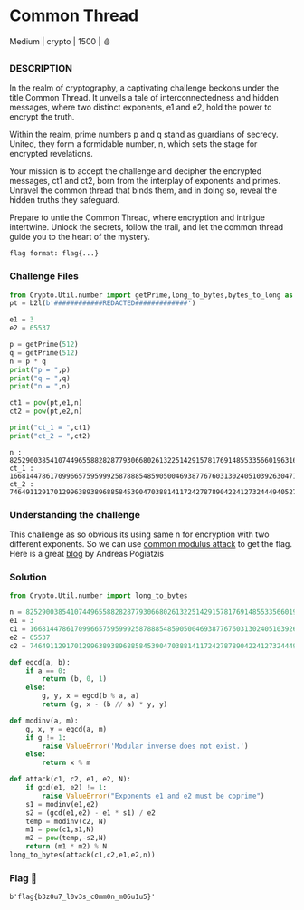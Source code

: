 # Common Thread

Medium | crypto | 1500 | 🩸

### DESCRIPTION

In the realm of cryptography, a captivating challenge beckons under the title Common Thread. It unveils a tale of interconnectedness and hidden messages, where two distinct exponents, e1 and e2, hold the power to encrypt the truth.

Within the realm, prime numbers p and q stand as guardians of secrecy. United, they form a formidable number, n, which sets the stage for encrypted revelations.

Your mission is to accept the challenge and decipher the encrypted messages, ct1 and ct2, born from the interplay of exponents and primes. Unravel the common thread that binds them, and in doing so, reveal the hidden truths they safeguard.

Prepare to untie the Common Thread, where encryption and intrigue intertwine. Unlock the secrets, follow the trail, and let the common thread guide you to the heart of the mystery.

`flag format: flag{...}`

### Challenge Files

```python filename="chall.py"
from Crypto.Util.number import getPrime,long_to_bytes,bytes_to_long as b2l
pt = b2l(b'############REDACTED#############')

e1 = 3
e2 = 65537

p = getPrime(512)
q = getPrime(512) 
n = p * q
print("p = ",p)
print("q = ",q)
print("n = ",n)

ct1 = pow(pt,e1,n)
ct2 = pow(pt,e2,n)

print("ct_1 = ",ct1)
print("ct_2 = ",ct2)
```
```text filename="output.txt"
n : 82529003854107449655882828779306680261322514291578176914855335660196316136020891330282977862392781955576003908276918336232496428394902701712865050846177919432150024221333248869182819160724004027687615316604524956477726853341471729490579781226904750203267774815266814993007700799909440327200157743001636208979
ct_1 :  1668144786170996657595999258788854859050046938776760313024051039263047123771288332894513993152851393510238898052607710731359323557904957777106934584412944237025988585303236848198011801305784092763134546736133138274497511627826158781621349
ct_2 :  74649112917012996389389688584539047038814117242787890422412732444940527114465444367380737027429811175792775942029514501984215700751646085548563043007478959667954572646871197479085745750752565780467426634242197633017759627505025163899052769039873499225975956547197603101339946515705697532653196551891380383692
```

### Understanding the challenge
This challenge as so obvious its using same n for encryption with two different exponents. So we can use [common modulus attack](https://crypto.stackexchange.com/questions/16283/how-to-use-common-modulus-attack) to get the flag.
Here is a great [blog](https://infosecwriteups.com/rsa-attacks-common-modulus-7bdb34f331a5) by Andreas Pogiatzis

### Solution
```python filename="solve.py" copy
from Crypto.Util.number import long_to_bytes

n = 82529003854107449655882828779306680261322514291578176914855335660196316136020891330282977862392781955576003908276918336232496428394902701712865050846177919432150024221333248869182819160724004027687615316604524956477726853341471729490579781226904750203267774815266814993007700799909440327200157743001636208979
e1 = 3
c1 = 1668144786170996657595999258788854859050046938776760313024051039263047123771288332894513993152851393510238898052607710731359323557904957777106934584412944237025988585303236848198011801305784092763134546736133138274497511627826158781621349
e2 = 65537
c2 = 74649112917012996389389688584539047038814117242787890422412732444940527114465444367380737027429811175792775942029514501984215700751646085548563043007478959667954572646871197479085745750752565780467426634242197633017759627505025163899052769039873499225975956547197603101339946515705697532653196551891380383692

def egcd(a, b):
    if a == 0:
        return (b, 0, 1)
    else:
        g, y, x = egcd(b % a, a)
        return (g, x - (b // a) * y, y)

def modinv(a, m):
    g, x, y = egcd(a, m)
    if g != 1:
        raise ValueError('Modular inverse does not exist.')
    else:
        return x % m

def attack(c1, c2, e1, e2, N):
    if gcd(e1, e2) != 1:
        raise ValueError("Exponents e1 and e2 must be coprime")
    s1 = modinv(e1,e2)
    s2 = (gcd(e1,e2) - e1 * s1) / e2
    temp = modinv(c2, N)
    m1 = pow(c1,s1,N)
    m2 = pow(temp,-s2,N)
    return (m1 * m2) % N
long_to_bytes(attack(c1,c2,e1,e2,n))
```

### Flag 🚩
`b'flag{b3z0u7_l0v3s_c0mm0n_m06u1u5}'`